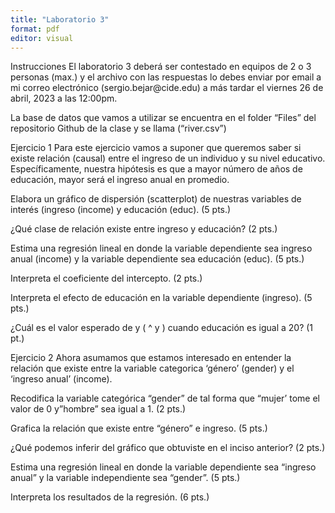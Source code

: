 ```yaml
---
title: "Laboratorio 3"
format: pdf
editor: visual
---
```



Instrucciones
El laboratorio 3 deberá ser contestado en equipos de 2 o 3 personas (max.) y el archivo con las respuestas lo debes enviar por email a mi correo electrónico (sergio.bejar@cide.edu) a más tardar el viernes 26 de abril, 2023 a las 12:00pm.  

La base de datos que vamos a utilizar se encuentra en el folder "Files" del repositorio Github de la clase y se llama ("river.csv")

Ejercicio 1
Para este ejercicio vamos a suponer que queremos saber si existe relación (causal) entre el ingreso de un individuo y su nivel educativo. Específicamente, nuestra hipótesis es que a mayor número de años de educación, mayor será el ingreso anual en promedio. 

Elabora un gráfico de dispersión (scatterplot) de nuestras variables de interés (ingreso (income) y educación (educ). (5 pts.)

¿Qué clase de relación existe entre ingreso y educación?  (2 pts.)

Estima una regresión lineal en donde la variable dependiente sea ingreso anual (income) y la variable dependiente sea educación (educ).  (5 pts.)

Interpreta el coeficiente del intercepto. (2 pts.)

Interpreta el efecto de educación en la variable dependiente (ingreso). (5 pts.)

¿Cuál es el valor esperado de y ( 
^
y
 ) cuando educación es igual a 20?  (1 pt.)

Ejercicio 2
Ahora asumamos que estamos interesado en entender la relación que existe entre la variable categorica 'género' (gender) y el 'ingreso anual' (income).

Recodifica la variable categórica "gender" de tal forma que "mujer' tome el valor de 0 y "hombre" sea igual a 1. (2 pts.)

Grafica la relación que existe entre "género" e ingreso. (5 pts.)

¿Qué podemos inferir del gráfico que obtuviste en el inciso anterior? (2 pts.)

Estima una regresión lineal en donde la variable dependiente sea "ingreso anual" y la variable independiente sea "gender". (5 pts.)

Interpreta los resultados de la regresión. (6 pts.) 
